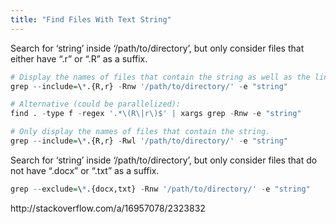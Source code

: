 ```yaml
---
title: "Find Files With Text String"
---
```


Search for 'string' inside '/path/to/directory', but only consider files that either have ".r" or ".R" as a suffix. 
```r
# Display the names of files that contain the string as well as the lines of string matches inside those files.
grep --include=\*.{R,r} -Rnw '/path/to/directory/' -e "string"

# Alternative (could be parallelized):
find . -type f -regex '.*\(R\|r\)$' | xargs grep -Rnw -e "string"

# Only display the names of files that contain the string.
grep --include=\*.{R,r} -Rwl '/path/to/directory/' -e "string"
```

Search for 'string' inside '/path/to/directory', but only consider files that do not have ".docx" or ".txt" as a suffix. 
```r
grep --exclude=\*.{docx,txt} -Rnw '/path/to/directory/' -e "string"
```

http://stackoverflow.com/a/16957078/2323832
